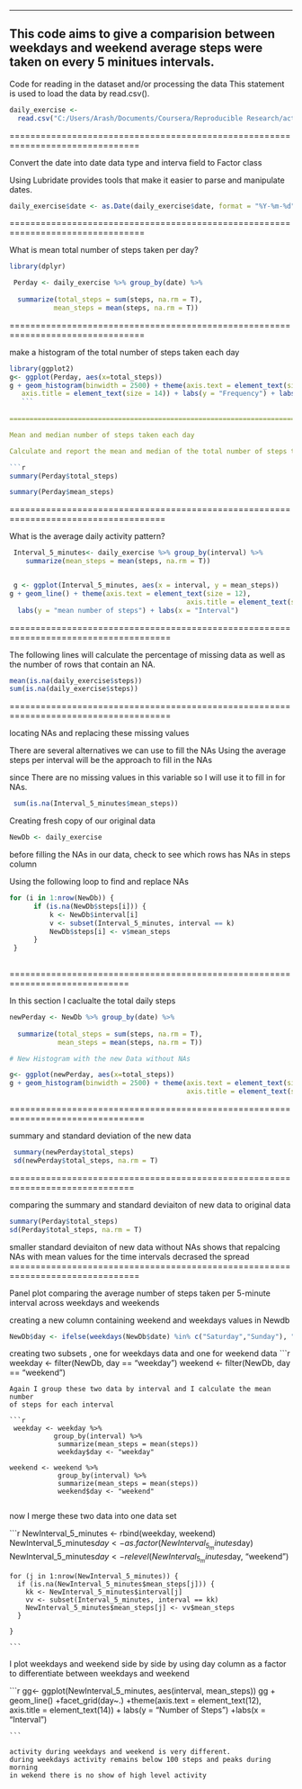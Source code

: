 ---

This code aims to give a comparision between weekdays and weekend average steps were taken on every 5 minitues intervals.
-----------------------------------------------------------------------------------------

Code for reading in the dataset and/or processing the data
This  statement is used to load the data by read.csv().

```{r}
daily_exercise <-
  read.csv("C:/Users/Arash/Documents/Coursera/Reproducible Research/activity.csv", header = TRUE, sep = ",")
```
===============================================================================

Convert the date into date data type and interva field to Factor class

Using Lubridate provides tools that make it easier to parse and manipulate dates.

```{r}
daily_exercise$date <- as.Date(daily_exercise$date, format = "%Y-%m-%d")
```
================================================================================

What is mean total number of steps taken per day?

```{r}

library(dplyr)

 Perday <- daily_exercise %>% group_by(date) %>%
 
  summarize(total_steps = sum(steps, na.rm = T),
           mean_steps = mean(steps, na.rm = T))
 ```
 
 ================================================================================
 
 make a histogram of the total number of steps taken each day
               
  ```{r}
  library(ggplot2)
  g<- ggplot(Perday, aes(x=total_steps))
 g + geom_histogram(binwidth = 2500) + theme(axis.text = element_text(size = 12),  
     axis.title = element_text(size = 14)) + labs(y = "Frequency") + labs(x = "Total steps/day")    
     ```
     
===================================================================================

Mean and median number of steps taken each day

Calculate and report the mean and median of the total number of steps taken per day
 
```{r}
summary(Perday$total_steps)
 
 summary(Perday$mean_steps)
 ```
==================================================================================== 
     
 What is the average daily activity pattern?     
 
 ```{r}
 
  Interval_5_minutes<- daily_exercise %>% group_by(interval) %>%
     summarize(mean_steps = mean(steps, na.rm = T))
 

  g <- ggplot(Interval_5_minutes, aes(x = interval, y = mean_steps))
 g + geom_line() + theme(axis.text = element_text(size = 12),  
                                             axis.title = element_text(size = 14))  +
   labs(y = "mean number of steps") + labs(x = "Interval")
   ```
=====================================================================================


The following lines will calculate the percentage of missing data as 
well as the number of rows that contain an NA.

```{r}

mean(is.na(daily_exercise$steps))
sum(is.na(daily_exercise$steps))

```
=====================================================================================

locating NAs and replacing these missing values

There are several alternatives we can use to fill the NAs
Using the average steps per interval will be the approach to fill in the NAs

since There are no missing values in this variable so I will use it to fill in for NAs.

```{r}

 sum(is.na(Interval_5_minutes$mean_steps))
```

Creating fresh copy of our original data

```{r}

NewDb <- daily_exercise
```
before filling the NAs in our data, check to see which rows has NAs in steps column

Using the following loop to find and replace NAs

```{r}

for (i in 1:nrow(NewDb)) {
      if (is.na(NewDb$steps[i])) {
          k <- NewDb$interval[i]
          v <- subset(Interval_5_minutes, interval == k)
          NewDb$steps[i] <- v$mean_steps
      }
 }
 
 ```
=============================================================================

 In this section I caclualte the total daily steps
 
 ```{r}
 
 newPerday <- NewDb %>% group_by(date) %>%
   
   summarize(total_steps = sum(steps, na.rm = T),
             mean_steps = mean(steps, na.rm = T))
 
 # New Histogram with the new Data without NAs
 
 g<- ggplot(newPerday, aes(x=total_steps))
 g + geom_histogram(binwidth = 2500) + theme(axis.text = element_text(size = 12),  
                                             axis.title = element_text(size = 14)) + labs(y = "Frequency") + labs(x = "Total steps/day")                    
 ```
================================================================================

summary and standard deviation of the new data 

```{r}

 summary(newPerday$total_steps)
 sd(newPerday$total_steps, na.rm = T)
 ```
 ==============================================================================
 
 comparing the summary and standard deviaiton of new data to original data
 
 ```{r}
 
 summary(Perday$total_steps)
 sd(Perday$total_steps, na.rm = T)
 
 ```
 
 smaller standard deviaiton of new data without NAs shows that repalcing NAs with mean
 values for the time intervals decrased the spread
  ===============================================================================
 
 Panel plot comparing the average number of steps taken per 5-minute interval 
 across weekdays and weekends
 
 
 creating a new column containing weekend and weekdays values in Newdb
 
 ```{r}
 
 NewDb$day <- ifelse(weekdays(NewDb$date) %in% c("Saturday","Sunday"), "weekend","weekday")
 ```
 
 creating two subsets , one for weekdays data and one for weekend data
 ```{r}
 
  weekday <- filter(NewDb, day == "weekday")
  weekend <- filter(NewDb, day == "weekend")
  
  ```
  Again I group these two data by interval and I calculate the mean number
  of steps for each interval
  
  ```{r}
  
   weekday <- weekday %>%
             group_by(interval) %>%
              summarize(mean_steps = mean(steps))
              weekday$day <- "weekday"
  
  weekend <- weekend %>%
              group_by(interval) %>%
              summarize(mean_steps = mean(steps))
              weekend$day <- "weekend"
              
```

now I merge these two data into one data set

```{r}

NewInterval_5_minutes <- rbind(weekday, weekend)
    NewInterval_5_minutes$day <- as.factor(NewInterval_5_minutes$day)
    NewInterval_5_minutes$day <- relevel(NewInterval_5_minutes$day, "weekend")
    
    
    
    for (j in 1:nrow(NewInterval_5_minutes)) {
      if (is.na(NewInterval_5_minutes$mean_steps[j])) {
        kk <- NewInterval_5_minutes$interval[j]
        vv <- subset(Interval_5_minutes, interval == kk)
        NewInterval_5_minutes$mean_steps[j] <- vv$mean_steps
      }
  
    }
    
    ```

I plot weekdays and weekend  side by side by using day column as a factor to 
differentiate between weekdays and weekend    

```{r}

gg<- ggplot(NewInterval_5_minutes, aes(interval, mean_steps))
     gg + geom_line() +facet_grid(day~.) +theme(axis.text = element_text(12), axis.title = element_text(14)) +
      labs(y = "Number of Steps") +labs(x = "Interval")
    
    ```
    
    activity during weekdays and weekend is very different.
    during weekdays activity remains below 100 steps and peaks during morning
    in wekend there is no show of high level activity
